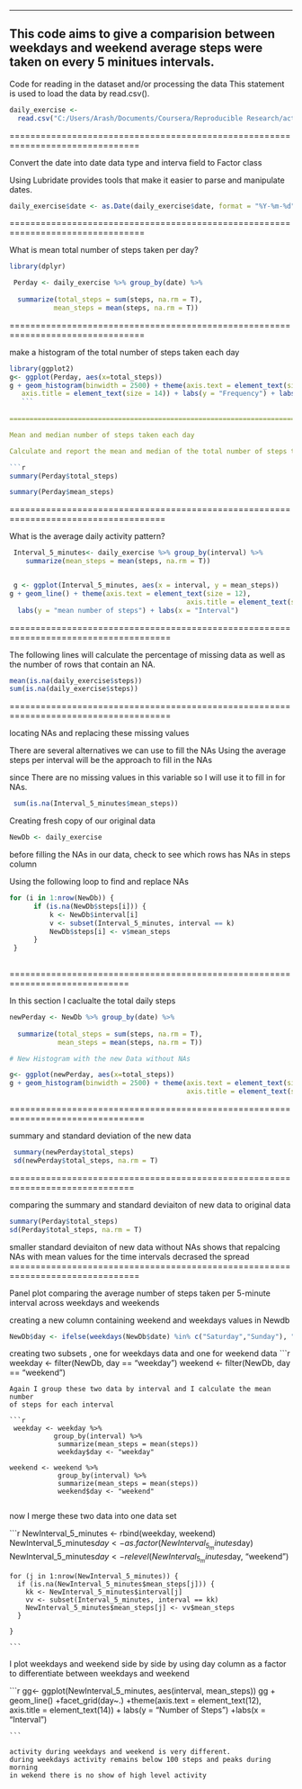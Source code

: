 ---

This code aims to give a comparision between weekdays and weekend average steps were taken on every 5 minitues intervals.
-----------------------------------------------------------------------------------------

Code for reading in the dataset and/or processing the data
This  statement is used to load the data by read.csv().

```{r}
daily_exercise <-
  read.csv("C:/Users/Arash/Documents/Coursera/Reproducible Research/activity.csv", header = TRUE, sep = ",")
```
===============================================================================

Convert the date into date data type and interva field to Factor class

Using Lubridate provides tools that make it easier to parse and manipulate dates.

```{r}
daily_exercise$date <- as.Date(daily_exercise$date, format = "%Y-%m-%d")
```
================================================================================

What is mean total number of steps taken per day?

```{r}

library(dplyr)

 Perday <- daily_exercise %>% group_by(date) %>%
 
  summarize(total_steps = sum(steps, na.rm = T),
           mean_steps = mean(steps, na.rm = T))
 ```
 
 ================================================================================
 
 make a histogram of the total number of steps taken each day
               
  ```{r}
  library(ggplot2)
  g<- ggplot(Perday, aes(x=total_steps))
 g + geom_histogram(binwidth = 2500) + theme(axis.text = element_text(size = 12),  
     axis.title = element_text(size = 14)) + labs(y = "Frequency") + labs(x = "Total steps/day")    
     ```
     
===================================================================================

Mean and median number of steps taken each day

Calculate and report the mean and median of the total number of steps taken per day
 
```{r}
summary(Perday$total_steps)
 
 summary(Perday$mean_steps)
 ```
==================================================================================== 
     
 What is the average daily activity pattern?     
 
 ```{r}
 
  Interval_5_minutes<- daily_exercise %>% group_by(interval) %>%
     summarize(mean_steps = mean(steps, na.rm = T))
 

  g <- ggplot(Interval_5_minutes, aes(x = interval, y = mean_steps))
 g + geom_line() + theme(axis.text = element_text(size = 12),  
                                             axis.title = element_text(size = 14))  +
   labs(y = "mean number of steps") + labs(x = "Interval")
   ```
=====================================================================================


The following lines will calculate the percentage of missing data as 
well as the number of rows that contain an NA.

```{r}

mean(is.na(daily_exercise$steps))
sum(is.na(daily_exercise$steps))

```
=====================================================================================

locating NAs and replacing these missing values

There are several alternatives we can use to fill the NAs
Using the average steps per interval will be the approach to fill in the NAs

since There are no missing values in this variable so I will use it to fill in for NAs.

```{r}

 sum(is.na(Interval_5_minutes$mean_steps))
```

Creating fresh copy of our original data

```{r}

NewDb <- daily_exercise
```
before filling the NAs in our data, check to see which rows has NAs in steps column

Using the following loop to find and replace NAs

```{r}

for (i in 1:nrow(NewDb)) {
      if (is.na(NewDb$steps[i])) {
          k <- NewDb$interval[i]
          v <- subset(Interval_5_minutes, interval == k)
          NewDb$steps[i] <- v$mean_steps
      }
 }
 
 ```
=============================================================================

 In this section I caclualte the total daily steps
 
 ```{r}
 
 newPerday <- NewDb %>% group_by(date) %>%
   
   summarize(total_steps = sum(steps, na.rm = T),
             mean_steps = mean(steps, na.rm = T))
 
 # New Histogram with the new Data without NAs
 
 g<- ggplot(newPerday, aes(x=total_steps))
 g + geom_histogram(binwidth = 2500) + theme(axis.text = element_text(size = 12),  
                                             axis.title = element_text(size = 14)) + labs(y = "Frequency") + labs(x = "Total steps/day")                    
 ```
================================================================================

summary and standard deviation of the new data 

```{r}

 summary(newPerday$total_steps)
 sd(newPerday$total_steps, na.rm = T)
 ```
 ==============================================================================
 
 comparing the summary and standard deviaiton of new data to original data
 
 ```{r}
 
 summary(Perday$total_steps)
 sd(Perday$total_steps, na.rm = T)
 
 ```
 
 smaller standard deviaiton of new data without NAs shows that repalcing NAs with mean
 values for the time intervals decrased the spread
  ===============================================================================
 
 Panel plot comparing the average number of steps taken per 5-minute interval 
 across weekdays and weekends
 
 
 creating a new column containing weekend and weekdays values in Newdb
 
 ```{r}
 
 NewDb$day <- ifelse(weekdays(NewDb$date) %in% c("Saturday","Sunday"), "weekend","weekday")
 ```
 
 creating two subsets , one for weekdays data and one for weekend data
 ```{r}
 
  weekday <- filter(NewDb, day == "weekday")
  weekend <- filter(NewDb, day == "weekend")
  
  ```
  Again I group these two data by interval and I calculate the mean number
  of steps for each interval
  
  ```{r}
  
   weekday <- weekday %>%
             group_by(interval) %>%
              summarize(mean_steps = mean(steps))
              weekday$day <- "weekday"
  
  weekend <- weekend %>%
              group_by(interval) %>%
              summarize(mean_steps = mean(steps))
              weekend$day <- "weekend"
              
```

now I merge these two data into one data set

```{r}

NewInterval_5_minutes <- rbind(weekday, weekend)
    NewInterval_5_minutes$day <- as.factor(NewInterval_5_minutes$day)
    NewInterval_5_minutes$day <- relevel(NewInterval_5_minutes$day, "weekend")
    
    
    
    for (j in 1:nrow(NewInterval_5_minutes)) {
      if (is.na(NewInterval_5_minutes$mean_steps[j])) {
        kk <- NewInterval_5_minutes$interval[j]
        vv <- subset(Interval_5_minutes, interval == kk)
        NewInterval_5_minutes$mean_steps[j] <- vv$mean_steps
      }
  
    }
    
    ```

I plot weekdays and weekend  side by side by using day column as a factor to 
differentiate between weekdays and weekend    

```{r}

gg<- ggplot(NewInterval_5_minutes, aes(interval, mean_steps))
     gg + geom_line() +facet_grid(day~.) +theme(axis.text = element_text(12), axis.title = element_text(14)) +
      labs(y = "Number of Steps") +labs(x = "Interval")
    
    ```
    
    activity during weekdays and weekend is very different.
    during weekdays activity remains below 100 steps and peaks during morning
    in wekend there is no show of high level activity
